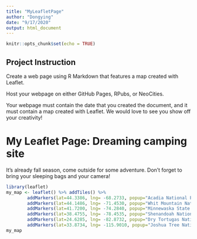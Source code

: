 ```yaml
---
title: "MyLeafletPage"
author: "Dongying"
date: "9/17/2020"
output: html_document
---
```


```r
knitr::opts_chunk$set(echo = TRUE)
```

## Project Instruction

Create a web page using R Markdown that features a map created with Leaflet.  

Host your webpage on either GitHub Pages, RPubs, or NeoCities.  

Your webpage must contain the date that you created the document, and it must contain a map created with Leaflet. We would love to see you show off your creativity!  

# My Leaflet Page: Dreaming camping site

It's already fall season, come outside for some adventure. Don't forget to bring your sleeping bags and your camera!

```r
library(leaflet)
my_map <- leaflet() %>% addTiles() %>% 
        addMarkers(lat=44.3386, lng= -68.2733, popup="Acadia National Park") %>% 
        addMarkers(lat=44.1486, lng= -71.4530, popup="Whit Mountain National Forest") %>% 
        addMarkers(lat=41.7200, lng= -74.2840, popup="Minnewaska State Park Preserve") %>% 
        addMarkers(lat=38.4755, lng= -78.4535, popup="Shenandoah National Park") %>% 
        addMarkers(lat=24.6285, lng= -82.8732, popup="Dry Tortugas National Park") %>% 
        addMarkers(lat=33.8734, lng= -115.9010, popup="Joshua Tree National Park")
my_map
```
